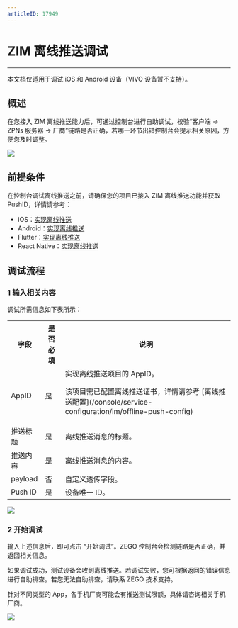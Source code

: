 ```yaml
---
articleID: 17949
---
```

# ZIM 离线推送调试

- - -

<Warning title="注意">


本文档仅适用于调试 iOS 和 Android 设备（VIVO 设备暂不支持）。

</Warning>



## 概述

在您接入 ZIM 离线推送能力后，可通过控制台进行自助调试，校验“客户端 -> ZPNs 服务器 -> 厂商”链路是否正确，若哪一环节出错控制台会提示相关原因，方便您及时调整。

<Frame width="512" height="auto" caption=""><img src="https://doc-media.zego.im/sdk-doc/Pics/console/location.jpeg" /></Frame>

## 前提条件

在控制台调试离线推送之前，请确保您的项目已接入 ZIM 离线推送功能并获取 PushID，详情请参考：
- iOS：[实现离线推送](/zim-ios/offline-push-notifications/implement-offline-push-notification)
- Android：[实现离线推送](/zim-android/offline-push-notifications/implement-offline-push-notification)
- Flutter：[实现离线推送](/zim-flutter/offline-push-notifications/implement-offline-push-notification)
- React Native：[实现离线推送](/zim-rn/offline-push-notifications/implement-offline-push-notification)

## 调试流程

### 1 输入相关内容

调试所需信息如下表所示：

<table>

<tbody><tr>
<th>字段</th>
<th>是否必填</th>
<th>说明</th>
</tr>
<tr>
<td>AppID</td>
<td>是</td>
<td>
实现离线推送项目的 AppID。

<Warning title="注意">
<p>该项目需已配置离线推送证书，详情请参考 [离线推送配置](/console/service-configuration/im/offline-push-config)</p>
</Warning>

</td>
</tr>
<tr>
<td>推送标题</td>
<td>是</td>
<td>离线推送消息的标题。</td>
</tr>
<tr>
<td>推送内容</td>
<td>是</td>
<td>离线推送消息的内容。</td>
</tr>
<tr>
<td>payload</td>
<td>否</td>
<td>自定义透传字段。</td>
</tr>
<tr>
<td>Push ID</td>
<td>是</td>
<td>设备唯一 ID。</td>
</tr>
</tbody></table>

<Frame width="512" height="auto" caption=""><img src="https://doc-media.zego.im/sdk-doc/Pics/console/offline_push_test_info.jpeg" /></Frame>

### 2 开始调试

输入上述信息后，即可点击 “开始调试”。ZEGO 控制台会检测链路是否正确，并返回相关信息。

如果调试成功，测试设备会收到离线推送。若调试失败，您可根据返回的错误信息进行自助排查。若您无法自助排查，请联系 ZEGO 技术支持。

<Note title="说明">


针对不同类型的 App，各手机厂商可能会有推送测试限额，具体请咨询相关手机厂商。

</Note>



<Frame width="512" height="auto" caption=""><img src="https://doc-media.zego.im/sdk-doc/Pics/console/offline_push_test_result.jpeg" /></Frame>

